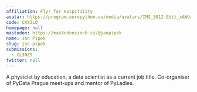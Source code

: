 ```yaml
---
affiliation: Flyr for Hospitality
avatar: https://program.europython.eu/media/avatars/IMG_3812-Edit_xAWUaIr.jpg
code: CKX3LQ
homepage: null
mastodon: https://mastodonczech.cz/@janpipek
name: Jan Pipek
slug: jan-pipek
submissions:
  - CL3NZ9
twitter: null
---
```


A physicist by education, a data scientist as a current job title. Co-organiser
of PyData Prague meet-ups and mentor of PyLadies.
